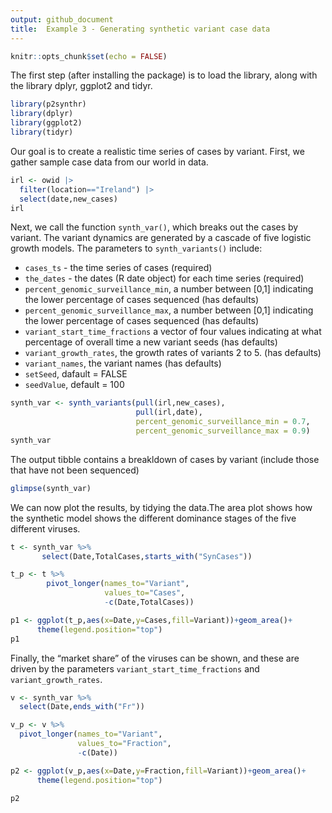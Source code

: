 ```yaml
---
output: github_document
title:  Example 3 - Generating synthetic variant case data
---
```

```r
knitr::opts_chunk$set(echo = FALSE)

```

The first step (after installing the package) is to load the library, along with the library dplyr, ggplot2 and tidyr.

```r
library(p2synthr)
library(dplyr)
library(ggplot2)
library(tidyr)
```

Our goal is to create a realistic time series of cases by variant. First, we gather sample case data from our world in data.

```r
irl <- owid |>
  filter(location=="Ireland") |>
  select(date,new_cases)
irl
```

Next, we call the function `synth_var()`, which breaks out  the cases by variant. The variant dynamics are generated by a cascade of five logistic growth models. The parameters to `synth_variants()` include:

- `cases_ts` - the time series of cases (required)
- `the_dates` - the dates (R date object) for each time series (required)
- `percent_genomic_surveillance_min`, a number between [0,1] indicating the lower percentage of cases sequenced (has defaults)
- `percent_genomic_surveillance_max`, a number between [0,1] indicating the lower percentage of cases sequenced (has defaults)
- `variant_start_time_fractions` a vector of four values indicating at what percentage of overall time a new variant seeds (has defaults)
- `variant_growth_rates`, the growth rates of variants 2 to 5. (has defaults)
- `variant_names`, the variant names (has defaults)
- `setSeed`, dafault = FALSE
- `seedValue`, default = 100


```r
synth_var <- synth_variants(pull(irl,new_cases),
                            pull(irl,date),
                            percent_genomic_surveillance_min = 0.7,
                            percent_genomic_surveillance_max = 0.9)
synth_var
```

The output tibble contains a breakldown of cases by variant (include those that have not been sequenced)

```r
glimpse(synth_var)
```

We can now plot the results, by tidying the data.The area plot shows how the synthetic model shows the different dominance stages of the five different viruses.

```r
t <- synth_var %>%
       select(Date,TotalCases,starts_with("SynCases"))

t_p <- t %>%
        pivot_longer(names_to="Variant",
                     values_to="Cases",
                     -c(Date,TotalCases))

p1 <- ggplot(t_p,aes(x=Date,y=Cases,fill=Variant))+geom_area()+
      theme(legend.position="top")
p1
```

Finally, the "market share" of the viruses can be shown, and these are driven by the parameters `variant_start_time_fractions` and `variant_growth_rates`.

```r
v <- synth_var %>%
  select(Date,ends_with("Fr"))

v_p <- v %>%
  pivot_longer(names_to="Variant",
               values_to="Fraction",
               -c(Date))

p2 <- ggplot(v_p,aes(x=Date,y=Fraction,fill=Variant))+geom_area()+
      theme(legend.position="top")
  
p2

```